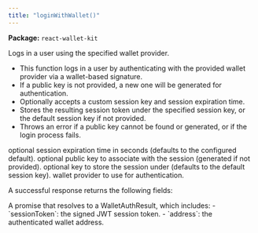 ```yaml
---
title: "loginWithWallet()"
---
```



<p>
  <strong>Package:</strong> <code>react-wallet-kit</code>
</p>

<H3Bordered text="Overview" />

Logs in a user using the specified wallet provider.

<ul>
  <li>
    This function logs in a user by authenticating with the provided wallet
    provider via a wallet-based signature.
  </li>
  <li>
    If a public key is not provided, a new one will be generated for
    authentication.
  </li>
  <li>Optionally accepts a custom session key and session expiration time.</li>
  <li>
    Stores the resulting session token under the specified session key, or the
    default session key if not provided.
  </li>
  <li>
    Throws an error if a public key cannot be found or generated, or if the
    login process fails.
  </li>
</ul>

<H3Bordered text="Parameters" />

<ParamField body="params" type="object" required={true} path="params">
  <Expandable title="params details">
    <NestedParam
      parentKey="params"
      childKey="expirationSeconds"
      type="string"
      required={false}
    >
      optional session expiration time in seconds (defaults to the configured
      default).
    </NestedParam>
    <NestedParam
      parentKey="params"
      childKey="publicKey"
      type="string"
      required={false}
    >
      optional public key to associate with the session (generated if not
      provided).
    </NestedParam>
    <NestedParam
      parentKey="params"
      childKey="sessionKey"
      type="string"
      required={false}
    >
      optional key to store the session under (defaults to the default session
      key).
    </NestedParam>
    <NestedParam
      parentKey="params"
      childKey="walletProvider"
      type="WalletProvider"
      required={true}
    >
      wallet provider to use for authentication.
    </NestedParam>
  </Expandable>
</ParamField>

<H3Bordered text="Response" />A successful response returns the following
fields:

<ResponseField name="returns" type="WalletAuthResult" required={true}>
  A promise that resolves to a WalletAuthResult, which includes: -
  `sessionToken`: the signed JWT session token. - `address`: the authenticated
  wallet address.
</ResponseField>
